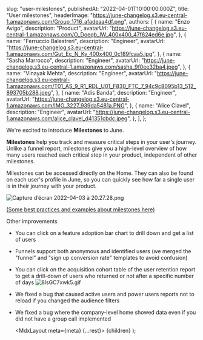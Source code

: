
  slug: "user-milestones",
  publishedAt: "2022-04-01T10:00:00.000Z",
  title: "User milestones",
  headerImage: "https://june-changelog.s3.eu-central-1.amazonaws.com/Group_1716_afadeaa4df.png",
  authors: [
    {
      name: "Enzo Avigo",
      description: "Product",
      avatarUrl:
        "https://june-changelog.s3.eu-central-1.amazonaws.com/O_Doeqb_IW_400x400_47f624ed6e.jpg",
    },
    {
      name: "Ferruccio Balestreri",
      description: "Engineer",
      avatarUrl:
        "https://june-changelog.s3.eu-central-1.amazonaws.com/Gut_Ec_N_Ky_400x400_0c189fcaa5.jpg",
    },
    {
      name: "Sasha Marrocco",
      description: "Engineer",
      avatarUrl: "https://june-changelog.s3.eu-central-1.amazonaws.com/sasha_9f0ee32ba4.jpeg",
    },
    {
      name: "Vinayak Mehta",
      description: "Engineer",
      avatarUrl:
        "https://june-changelog.s3.eu-central-1.amazonaws.com/T01_AS_9_R1_RDL_U01_F830_FTC_7_94c9c8095b13_512_893705b288.jpeg",
    },
    {
      name: "Adis Banda",
      description: "Engineer",
      avatarUrl: "https://june-changelog.s3.eu-central-1.amazonaws.com/IMG_3227_939da5481a.PNG",
    },
    {
      name: "Alice Clavel",
      description: "Engineer",
      avatarUrl:
        "https://june-changelog.s3.eu-central-1.amazonaws.com/alice_clavel_d41351cbdc.jpeg",
    },
  ],
};

We're excited to introduce **Milestones** to June.

**Milestones** help you track and measure critical steps in your user's journey.
Unlike a funnel report, milestones give you a high-level overview of how many users reached each critical step in your product, independent of other milestones.

Milestones can be accessed directly on the Home. They can also be found on each user's profile in June, so you can quickly see how far a single user is in their journey with your product.

![Capture d’écran 2022-04-03 à 20.27.28.png](https://june-changelog.s3.eu-central-1.amazonaws.com/Capture_d_ecran_2022_04_03_a_20_27_28_9cd3466454.png)

[(Some best practices and examples about milestones here)](https://help.june.so/en/articles/6041231-milestones)

Other improvements

- You can click on a feature adoption bar chart to drill down and get a list of users
- Funnels support both anonymous and identified users (we merged the "funnel" and "sign up conversion rate" templates to avoid confusion)
- You can click on the acquisition cohort table of the user retention report to get a drill-down of users who returned or not after a specific number of days
  ![8lsGC7xwk5.gif](https://june-changelog.s3.eu-central-1.amazonaws.com/8ls_GC_7xwk5_cc82ab648f.gif)
- We fixed a bug that caused active users and power users reports not to reload if you changed the audience filters
- We fixed a bug where the company-level home showed data even if you did not have a group call implemented

  <MdxLayout meta={meta} {...rest}>
    {children}
  </MdxLayout>
);
